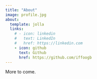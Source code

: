 ```yaml
---
title: "About"
image: profile.jpg
about:
  template: jolla
  links:
    # - icon: linkedin
    #   text: LinkedIn
    #   href: https://linkedin.com
    - icon: github
      text: Github
      href: https://github.com/iffoogb
---
```


More to come.
